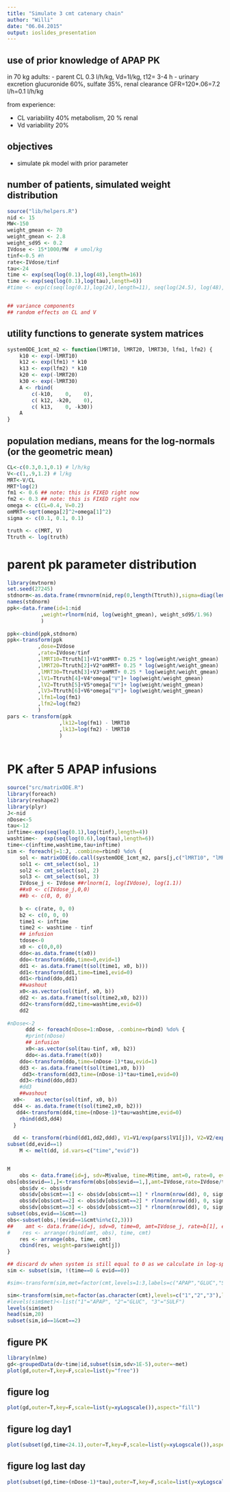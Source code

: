 ```yaml
---
title: "Simulate 3 cmt catenary chain"
author: "Willi"
date: "06.04.2015"
output: ioslides_presentation
---
```


## use of prior knowledge of APAP PK

in 70 kg adults:
- parent CL 0.3 l/h/kg, Vd=1l/kg, t12= 3-4 h
- urinary excretion glucuronide 60%, sulfate 35%, renal clearance GFR=120*.06=7.2 l/h=0.1 l/h/kg

from experience:

- CL variability 40% metabolism, 20 % renal
- Vd variability 20%



## objectives

- simulate pk model with prior parameter 


## number of patients, simulated weight distribution

```r
source("lib/helpers.R")
nid <- 15
MW<-150
weight_gmean <- 70
weight_gmean <- 2.8
weight_sd95 <- 0.2
IVdose <- 15*1000/MW  # umol/kg
tinf<-0.5 #h
rate<-IVdose/tinf
tau<-24
time <- exp(seq(log(0.1),log(48),length=16))
time <- exp(seq(log(0.1),log(tau),length=6))
#time <- exp(c(seq(log(0.1),log(24),length=11), seq(log(24.5), log(48), length=6)))


## variance components
## random effects on CL and V


```

## utility functions to generate system matrices

```r
systemODE_1cmt_m2 <- function(lMRT10, lMRT20, lMRT30, lfm1, lfm2) {
    k10 <- exp(-lMRT10)
    k12 <- exp(lfm1) * k10
    k13 <- exp(lfm2) * k10
    k20 <- exp(-lMRT20)
    k30 <- exp(-lMRT30)
    A <- rbind(
        c(-k10,    0,    0),
        c( k12, -k20,    0),
        c( k13,    0, -k30))
    A
}

```




## population medians, means for the log-normals (or the geometric mean)



```r
CL<-c(0.3,0.1,0.1) # l/h/kg
V<-c(1,.9,1.2) # l/kg
MRT<-V/CL
MRT*log(2)
fm1 <- 0.6 ## note: this is FIXED right now
fm2 <- 0.3 ## note: this is FIXED right now
omega <- c(CL=0.4, V=0.2)
omMRT<-sqrt(omega[2]^2+omega[1]^2)
sigma <- c(0.1, 0.1, 0.1)

truth <- c(MRT, V)
Ttruth <- log(truth)


```



# parent pk parameter distribution

```r
library(mvtnorm)
set.seed(27245)
stdnorm<-as.data.frame(rmvnorm(nid,rep(0,length(Ttruth)),sigma=diag(length(Ttruth))))
names(stdnorm)
ppk<-data.frame(id=1:nid
           ,weight=rlnorm(nid, log(weight_gmean), weight_sd95/1.96)
           )
           
ppk<-cbind(ppk,stdnorm)   
ppk<-transform(ppk
          ,dose=IVdose
          ,rate=IVdose/tinf
          ,lMRT10=Ttruth[1]+V1*omMRT+ 0.25 * log(weight/weight_gmean)
          ,lMRT20=Ttruth[2]+V2*omMRT+ 0.25 * log(weight/weight_gmean)
          ,lMRT30=Ttruth[3]+V3*omMRT+ 0.25 * log(weight/weight_gmean)
          ,lV1=Ttruth[4]+V4*omega["V"]+ log(weight/weight_gmean)
          ,lV2=Ttruth[5]+V5*omega["V"]+ log(weight/weight_gmean)
          ,lV3=Ttruth[6]+V6*omega["V"]+ log(weight/weight_gmean)
          ,lfm1=log(fm1)
          ,lfm2=log(fm2)
          )
pars <- transform(ppk
                 ,lk12=log(fm1) - lMRT10
                 ,lk13=log(fm2) - lMRT10
                 )
           
```


# PK after 5 APAP infusions

```r
source("src/matrixODE.R")
library(foreach)
library(reshape2)
library(plyr)
J<-nid
nDose<-5
tau<-12
inftime<-exp(seq(log(0.1),log(tinf),length=4))
washtime<-  exp(seq(log(0.6),log(tau),length=6))
time<-c(inftime,washtime,tau+inftime)
sim <- foreach(j=1:J, .combine=rbind) %do% {
    sol <- matrixODE(do.call(systemODE_1cmt_m2, pars[j,c("lMRT10", "lMRT20", "lMRT30", "lfm1", "lfm2")]))
    sol1 <- cmt_select(sol, 1)
    sol2 <- cmt_select(sol, 2)
    sol3 <- cmt_select(sol, 3)
    IVdose_j <- IVdose ##rlnorm(1, log(IVdose), log(1.1))
    ##x0 <- c(IVdose_j,0,0)
    ##b <- c(0, 0, 0)
    
    b <- c(rate, 0, 0)
    b2 <- c(0, 0, 0)
    time1 <- inftime
    time2 <- washtime - tinf
    ## infusion
    tdose<-0
    x0 <- c(0,0,0)
    ddo<-as.data.frame(t(x0))
    ddo<-transform(ddo,time=0,evid=1)
    dd1 <- as.data.frame(t(sol(time1, x0, b)))
    dd1<-transform(dd1,time=time1,evid=0)
    dd1<-rbind(ddo,dd1)
    ##washout
    x0<-as.vector(sol(tinf, x0, b))
    dd2 <- as.data.frame(t(sol(time2,x0, b2)))
    dd2<-transform(dd2,time=washtime,evid=0)
    dd2
    
#nDose<-2
      ddd <- foreach(nDose=1:nDose, .combine=rbind) %do% {
      #print(nDose)
      ## infusion
      x0<-as.vector(sol(tau-tinf, x0, b2))
      ddo<-as.data.frame(t(x0))
    ddo<-transform(ddo,time=(nDose-1)*tau,evid=1)
    dd3 <- as.data.frame(t(sol(time1,x0, b)))
     dd3<-transform(dd3,time=(nDose-1)*tau+time1,evid=0)
    dd3<-rbind(ddo,dd3)
    #dd3
    ##washout
  x0<-   as.vector(sol(tinf, x0, b))
  dd4 <- as.data.frame(t(sol(time2,x0, b2)))
   dd4<-transform(dd4,time=(nDose-1)*tau+washtime,evid=0)
    rbind(dd3,dd4)
  }
  
  dd <- transform(rbind(dd1,dd2,ddd), V1=V1/exp(pars$lV1[j]), V2=V2/exp(pars$lV2[j]), V3=V3/exp(pars$lV3[j]))
subset(dd,evid==1)
    M <- melt(dd, id.vars=c("time","evid"))


M
    obs <- data.frame(id=j, sdv=M$value, time=M$time, amt=0, rate=0, evid=M$evid, mdv=0, cmt=as.numeric(M$variable))
obs[obs$evid==1,]<-transform(obs[obs$evid==1,],amt=IVdose,rate=IVdose/tinf)
    obs$dv <- obs$sdv
    obs$dv[obs$cmt==1] <- obs$dv[obs$cmt==1] * rlnorm(nrow(dd), 0, sigma[1])
    obs$dv[obs$cmt==2] <- obs$dv[obs$cmt==2] * rlnorm(nrow(dd), 0, sigma[2])
    obs$dv[obs$cmt==3] <- obs$dv[obs$cmt==3] * rlnorm(nrow(dd), 0, sigma[3])
subset(obs,evid==1&cmt==1)
obs<-subset(obs,!(evid==1&cmt%in%c(2,3)))
##    amt <- data.frame(id=j, sdv=0, time=0, amt=IVdose_j, rate=b[1], evid=1, mdv=1, cmt=1, dv=0 )
#    res <- arrange(rbind(amt, obs), time, cmt)
    res <- arrange(obs, time, cmt)
    cbind(res, weight=pars$weight[j])
}

## discard dv when system is still equal to 0 as we calculate in log-space
sim <- subset(sim, !(time==0 & evid==0))

#sim<-transform(sim,met=factor(cmt,levels=1:3,labels=c("APAP","GLUC","SULF")))

sim<-transform(sim,met=factor(as.character(cmt),levels=c("1","2","3"),labels=c("AP","GL","SU")))
#levels(sim$met)<-list("1"="APAP", "2"="GLUC", "3"="SULF")
levels(sim$met)
head(sim,20)
subset(sim,id==1&cmt==2)

```


## figure PK


```r
library(nlme)
gd<-groupedData(dv~time|id,subset(sim,sdv>1E-5),outer=~met)
plot(gd,outer=T,key=F,scale=list(y="free"))

```

## figure log


```r
plot(gd,outer=T,key=F,scale=list(y=xyLogscale()),aspect="fill")
```

## figure log day1

```r
plot(subset(gd,time<24.1),outer=T,key=F,scale=list(y=xyLogscale()),aspect="fill")
```

## figure log last day

```r
plot(subset(gd,time>(nDose-1)*tau),outer=T,key=F,scale=list(y=xyLogscale()),aspect="fill")
```








